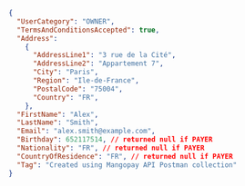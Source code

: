 ```json REST  
{
  "UserCategory": "OWNER",
  "TermsAndConditionsAccepted": true,
  "Address":
    {
      "AddressLine1": "3 rue de la Cité",
      "AddressLine2": "Appartement 7",
      "City": "Paris",
      "Region": "Ile-de-France",
      "PostalCode": "75004",
      "Country": "FR",
    },
  "FirstName": "Alex",
  "LastName": "Smith",
  "Email": "alex.smith@example.com",
  "Birthday": 652117514, // returned null if PAYER
  "Nationality": "FR", // returned null if PAYER
  "CountryOfResidence": "FR", // returned null if PAYER
  "Tag": "Created using Mangopay API Postman collection"
}
```